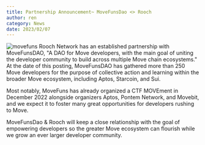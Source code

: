 ```yaml
---
title: Partnership Announcement~ MoveFunsDao <> Rooch
author: ren
category: News
date: 2023/02/07
---
```


![movefuns](https://user-images.githubusercontent.com/99104408/217434466-c5670401-0094-4386-b0de-699e25f31650.png)
Rooch Network has an established partnership with MoveFunsDAO, "A DAO for Move developers, with the main goal of uniting the developer community to build across multiple Move chain ecosystems." At the date of this posting, MoveFunsDAO has gathered more than 250 Move developers for the purpose of collective action and learning within the broader Move ecosystem, including Aptos, Starcoin, and Sui.

Most notably, MoveFuns has already organized a CTF MOVEment in December 2022 alongside organizers Aptos, Pontem Network, and Movebit, and we expect it to foster many great opportunities for developers rushing to Move.

MoveFunsDao & Rooch will keep a close relationship with the goal of empowering developers so the greater Move ecosystem can flourish while we grow an ever larger developer community.
